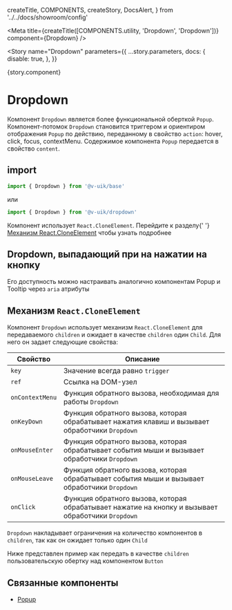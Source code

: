   createTitle,
  COMPONENTS,
  createStory,
  DocsAlert,
} from '../../docs/showroom/config'


<Meta
  title={createTitle([COMPONENTS.utility, 'Dropdown', 'Dropdown'])}
  component={Dropdown}
/>

<Story
  name="Dropdown"
  parameters={{
    ...story.parameters,
    docs: {
      disable: true,
    },
  }}
>
  {story.component}
</Story>

# Dropdown

Компонент `Dropdown` является более функциональной оберткой `Popup`.
Компонент-потомок `Dropdown` становится триггером и ориентиром отображения `Popup` по действию, переданному в свойство
`action`: hover, click, focus, contextMenu.
Содержимое компонента `Popup` передается в свойство `content`.

## import

```ts
import { Dropdown } from '@v-uik/base'
```

или

```ts
import { Dropdown } from '@v-uik/dropdown'
```

<DocsAlert type="warning">
  Компонент использует <code>React.CloneElement</code>. Перейдите к разделу{' '}
  <a href="#механизм-reactcloneelement">Механизм React.CloneElement</a> чтобы
  узнать подробнее
</DocsAlert>

## Dropdown, выпадающий при на нажатии на кнопку

Его доступность можно настраивать аналогично компонентам Popup и Tooltip через `aria` атрибуты

<Canvas withSource="none">
  <Basic />
</Canvas>

<Source language="tsx" code={RawBasic} />

## Механизм `React.CloneElement`

Компонент `Dropdown` использует механизм `React.CloneElement` для передаваемого `children` и ожидает в качестве `children` один `Child`.
Для него он задает следующие свойства:

| Свойство        | Описание                                                                                           |
| --------------- | -------------------------------------------------------------------------------------------------- |
| `key`           | Значение всегда равно `trigger`                                                                    |
| `ref`           | Ссылка на DOM-узел                                                                                 |
| `onContextMenu` | Функция обратного вызова, необходимая для работы `Dropdown`                                        |
| `onKeyDown`     | Функция обратного вызова, которая обрабатывает нажатия клавиш и вызывает обработчики `Dropdown`    |
| `onMouseEnter`  | Функция обратного вызова, которая обрабатывает события мыши и вызывает обработчики `Dropdown`      |
| `onMouseLeave`  | Функция обратного вызова, которая обрабатывает события мыши и вызывает обработчики `Dropdown`      |
| `onClick`       | Функция обратного вызова, которая обрабатывает нажатие на кнопку и вызывает обработчики `Dropdown` |

`Dropdown` накладывает ограничения на количество компонентов в `children`, так как он ожидает только один `Child`

Ниже представлен пример как передать в качестве `children` пользовательскую обертку над компонентом `Button`

<Canvas withSource="none">
  <CloneElement />
</Canvas>

<Source language="tsx" code={RawCloneElement} />

## Связанные компоненты

- [Popup](?path=/docs/вспомогательные-компоненты-popup-popup--popup)

